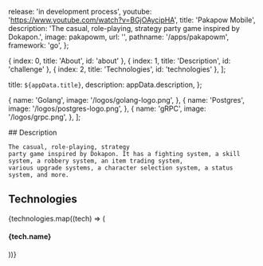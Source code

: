 
  release: 'in development process',
  youtube: 'https://www.youtube.com/watch?v=BGjOAycipHA',
  title: 'Pakapow Mobile',
  description: 'The casual, role-playing, strategy party game inspired by Dokapon.',
  image: pakapowm,
  url: '',
  pathname: '/apps/pakapowm',
  framework: 'go',
};

  { index: 0, title: 'About', id: 'about' },
  { index: 1, title: 'Description', id: 'challenge' },
  { index: 2, title: 'Technologies', id: 'technologies' },
];

  title: `${appData.title}`,
  description: appData.description,
};

  {
    name: 'Golang',
    image: '/logos/golang-logo.png',
  },
  {
    name: 'Postgres',
    image: '/logos/postgres-logo.png',
  },
  {
    name: 'gRPC',
    image: '/logos/grpc.png',
  },
];

<Container>

<Border className="my-8" />

  <Section id="challenge">
    ## Description

    The casual, role-playing, strategy
    party game inspired by Dokapon. It has a fighting system, a skill system, a robbery system, an item trading system,
    various upgrade systems, a character selection system, a status system, and more.

  </Section>

<Border className="my-8" />

<Section id="technologies">

## Technologies

<FadeInStagger className="flex gap-4 mt-6 flex-wrap" faster once>
  {technologies.map((tech) => (
    <FadeIn key={tech.name}>
      <div className="mt-auto">
        <Image
          src={tech.image}
          className="object-contain rounded-md m-auto"
          alt=""
          height={64}
          width={64}
          style={{
            width: 64,
            height: 64,
          }}
        />
        <h4 className="text-sm font-semibold tracking-tight text-[#525df3] text-center bg-white rounded-full w-min px-2 m-2 mx-auto">{tech.name}</h4>
      </div>
    </FadeIn>
  ))}
</FadeInStagger>

</Section>

</Container>